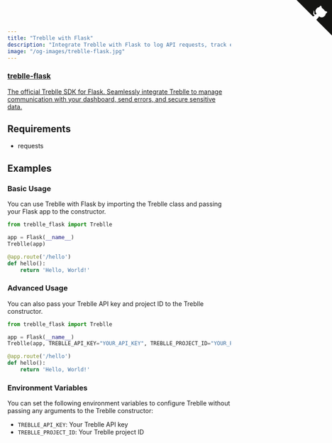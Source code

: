 ```yaml
---
title: "Treblle with Flask"
description: "Integrate Treblle with Flask to log API requests, track errors, and enhance security. Follow our setup guide to configure Treblle for real-time API observability."
image: "/og-images/treblle-flask.jpg"
---
```


<div class="max-w-full mx-auto shadow-lg rounded-lg overflow-hidden">
  <a href="https://github.com/Treblle/treblle-flask" title="View source on GitHub" aria-label="View source on GitHub" class="relative no-underline">
    <div>
      <svg width="80" height="80" viewBox="0 0 250 250" style="fill:#151513; color:#fff; position: absolute; top: 0; border: 0; right: 0;" aria-hidden="true">
        <path d="M0,0 L115,115 L130,115 L142,142 L250,250 L250,0 Z"></path>
        <path d="M128.3,109.0 C113.8,99.7 119.0,89.6 119.0,89.6 C122.0,82.7 120.5,78.6 120.5,78.6 C119.2,72.0 123.4,76.3 123.4,76.3 C127.3,80.9 125.5,87.3 125.5,87.3 C122.9,97.6 130.6,101.9 134.4,103.2" fill="currentColor" style="transform-origin: 130px 106px;" class="octo-arm"></path>
        <path d="M115.0,115.0 C114.9,115.1 118.7,116.5 119.8,115.4 L133.7,101.6 C136.9,99.2 139.9,98.4 142.2,98.6 C133.8,88.0 127.5,74.4 143.8,58.0 C148.5,53.4 154.0,51.2 159.7,51.0 C160.3,49.4 163.2,43.6 171.4,40.1 C171.4,40.1 176.1,42.5 178.8,56.2 C183.1,58.6 187.2,61.8 190.9,65.4 C194.5,69.0 197.7,73.2 200.1,77.6 C213.8,80.2 216.3,84.9 216.3,84.9 C212.7,93.1 206.9,96.0 205.4,96.6 C205.1,102.4 203.0,107.8 198.3,112.5 C181.9,128.9 168.3,122.5 157.7,114.1 C157.9,116.9 156.7,120.9 152.7,124.9 L141.0,136.5 C139.8,137.7 141.6,141.9 141.8,141.8 Z" fill="currentColor" class="octo-body"></path>
      </svg>
    </div>
    <div class="grid grid-cols-4 gap-4 px-2 py-2">
      <div class="col-span-4">
      	<h3 class="text-xl font-semibold">treblle-flask</h3>
      	<p class="text-sm font-medium">
            The official Treblle SDK for Flask. Seamlessly integrate Treblle to manage communication with your dashboard, send errors, and secure sensitive data.
        </p>
      </div>
    </div>
  </a>
</div>

## Requirements

- requests

## Examples

### Basic Usage

You can use Treblle with Flask by importing the Treblle class and passing your Flask app to the constructor.

```python
from treblle_flask import Treblle

app = Flask(__name__)
Treblle(app)

@app.route('/hello')
def hello():
    return 'Hello, World!'
```

### Advanced Usage

You can also pass your Treblle API key and project ID to the Treblle constructor.

```python
from treblle_flask import Treblle

app = Flask(__name__)
Treblle(app, TREBLLE_API_KEY="YOUR_API_KEY", TREBLLE_PROJECT_ID="YOUR_PROJECT_ID")

@app.route('/hello')
def hello():
    return 'Hello, World!'
```

### Environment Variables

You can set the following environment variables to configure Treblle without passing any arguments to the Treblle constructor:

- `TREBLLE_API_KEY`: Your Treblle API key
- `TREBLLE_PROJECT_ID`: Your Treblle project ID
